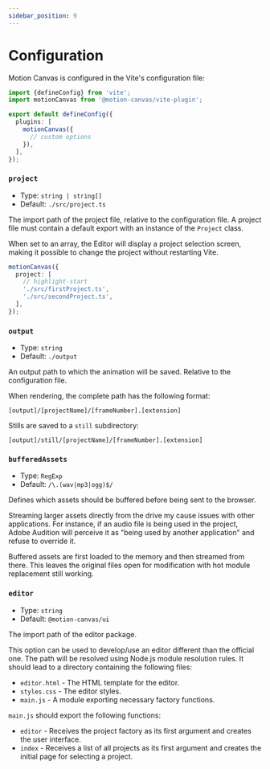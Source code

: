 ```yaml
---
sidebar_position: 9
---
```


# Configuration

Motion Canvas is configured in the Vite's configuration file:

```ts title="vite.config.ts"
import {defineConfig} from 'vite';
import motionCanvas from '@motion-canvas/vite-plugin';

export default defineConfig({
  plugins: [
    motionCanvas({
      // custom options
    }),
  ],
});
```

### `project`

- Type: `string | string[]`
- Default: `./src/project.ts`

The import path of the project file, relative to the configuration file.
A project file must contain a default export with an instance of the `Project` class.

When set to an array, the Editor will display a project selection screen,
making it possible to change the project without restarting Vite.

```ts
motionCanvas({
  project: [
    // highlight-start
    './src/firstProject.ts',
    './src/secondProject.ts',
  ],
});
```

### `output`

- Type: `string`
- Default: `./output`

An output path to which the animation will be saved. Relative to the configuration file.

When rendering, the complete path has the following format:

```
[output]/[projectName]/[frameNumber].[extension]
```

Stills are saved to a `still` subdirectory:

```
[output]/still/[projectName]/[frameNumber].[extension]
```

### `bufferedAssets`

- Type: `RegExp`
- Default: `/\.(wav|mp3|ogg)$/`

Defines which assets should be buffered before being sent to the browser.

Streaming larger assets directly from the drive my cause issues with other
applications. For instance, if an audio file is being used in the project,
Adobe Audition will perceive it as "being used by another application"
and refuse to override it.

Buffered assets are first loaded to the memory and then streamed from
there. This leaves the original files open for modification with hot module
replacement still working.

### `editor`

- Type: `string`
- Default: `@motion-canvas/ui`

The import path of the editor package.

This option can be used to develop/use an editor different than the official one.
The path will be resolved using Node.js module resolution rules.
It should lead to a directory containing the following files:

- `editor.html` - The HTML template for the editor.
- `styles.css` - The editor styles.
- `main.js` - A module exporting necessary factory functions.

`main.js` should export the following functions:

- `editor` - Receives the project factory as its first argument and creates the
  user interface.
- `index` - Receives a list of all projects as its first argument and
  creates the initial page for selecting a project.
